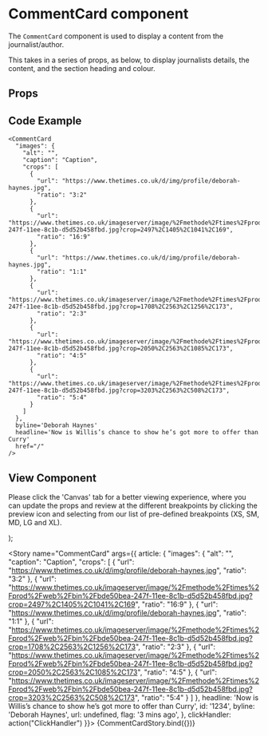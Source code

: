 
<Meta
  title="Newskit Components/Slices/CommentCard"
  component={CommentCard}
/>

# CommentCard component
The `CommentCard` component is used to display a content from the journalist/author.

This takes in a series of props, as below, to display journalists details, the content, and the section heading and colour.

## Props
<Props of={CommentCard} />

## Code Example
```
<CommentCard
  "images": {
    "alt": "",
    "caption": "Caption",
    "crops": [
      {
        "url": "https://www.thetimes.co.uk/d/img/profile/deborah-haynes.jpg",
        "ratio": "3:2"
      },
      {
        "url": "https://www.thetimes.co.uk/imageserver/image/%2Fmethode%2Ftimes%2Fprod%2Fweb%2Fbin%2Fbde50bea-247f-11ee-8c1b-d5d52b458fbd.jpg?crop=2497%2C1405%2C1041%2C169",
        "ratio": "16:9"
      },
      {
        "url": "https://www.thetimes.co.uk/d/img/profile/deborah-haynes.jpg",
        "ratio": "1:1"
      },
      {
        "url": "https://www.thetimes.co.uk/imageserver/image/%2Fmethode%2Ftimes%2Fprod%2Fweb%2Fbin%2Fbde50bea-247f-11ee-8c1b-d5d52b458fbd.jpg?crop=1708%2C2563%2C1256%2C173",
        "ratio": "2:3"
      },
      {
        "url": "https://www.thetimes.co.uk/imageserver/image/%2Fmethode%2Ftimes%2Fprod%2Fweb%2Fbin%2Fbde50bea-247f-11ee-8c1b-d5d52b458fbd.jpg?crop=2050%2C2563%2C1085%2C173",
        "ratio": "4:5"
      },
      {
        "url": "https://www.thetimes.co.uk/imageserver/image/%2Fmethode%2Ftimes%2Fprod%2Fweb%2Fbin%2Fbde50bea-247f-11ee-8c1b-d5d52b458fbd.jpg?crop=3203%2C2563%2C508%2C173",
        "ratio": "5:4"
      }
    ]
  },
  byline='Deborah Haynes'
  headline='Now is Willis’s chance to show he’s got more to offer than Curry'
  href="/"
/>
```

## View Component
Please click the 'Canvas' tab for a better viewing experience, where you can update the props and review at the different breakpoints by clicking the preview icon and selecting from our list of pre-defined breakpoints (XS, SM, MD, LG and XL).

  <NewsKitProvider theme={TimesWebLightTheme}>
    <CommentCard article={article} clickHandler={clickHandler}/>
  </NewsKitProvider>
);

<Story name="CommentCard" args={{
  article: {
"images": {
    "alt": "",
    "caption": "Caption",
    "crops": [
      {
        "url": "https://www.thetimes.co.uk/d/img/profile/deborah-haynes.jpg",
        "ratio": "3:2"
      },
      {
        "url": "https://www.thetimes.co.uk/imageserver/image/%2Fmethode%2Ftimes%2Fprod%2Fweb%2Fbin%2Fbde50bea-247f-11ee-8c1b-d5d52b458fbd.jpg?crop=2497%2C1405%2C1041%2C169",
        "ratio": "16:9"
      },
      {
        "url": "https://www.thetimes.co.uk/d/img/profile/deborah-haynes.jpg",
        "ratio": "1:1"
      },
      {
        "url": "https://www.thetimes.co.uk/imageserver/image/%2Fmethode%2Ftimes%2Fprod%2Fweb%2Fbin%2Fbde50bea-247f-11ee-8c1b-d5d52b458fbd.jpg?crop=1708%2C2563%2C1256%2C173",
        "ratio": "2:3"
      },
      {
        "url": "https://www.thetimes.co.uk/imageserver/image/%2Fmethode%2Ftimes%2Fprod%2Fweb%2Fbin%2Fbde50bea-247f-11ee-8c1b-d5d52b458fbd.jpg?crop=2050%2C2563%2C1085%2C173",
        "ratio": "4:5"
      },
      {
        "url": "https://www.thetimes.co.uk/imageserver/image/%2Fmethode%2Ftimes%2Fprod%2Fweb%2Fbin%2Fbde50bea-247f-11ee-8c1b-d5d52b458fbd.jpg?crop=3203%2C2563%2C508%2C173",
        "ratio": "5:4"
      }
    ]
  },
  headline: 'Now is Willis’s chance to show he’s got more to offer than Curry',
  id: '1234',
  byline: 'Deborah Haynes',
  url: undefined,
  flag: '3 mins ago',
  },
  clickHandler: action("ClickHandler")
}}>
  {CommentCardStory.bind({})}
</Story>
